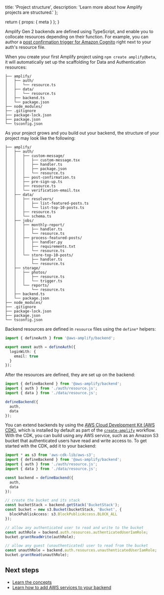   title: 'Project structure',
  description: 'Learn more about how Amplify projects are structured.'
};

  return {
    props: {
      meta
    }
  };
}

Amplify Gen 2 backends are defined using TypeScript, and enable you to collocate resources depending on their function. For example, you can author a [post confirmation trigger for Amazon Cognito](https://docs.aws.amazon.com/cognito/latest/developerguide/user-pool-lambda-post-confirmation.html) right next to your auth's resource file.

When you create your first Amplify project using `npm create amplify@beta`, it will automatically set up the scaffolding for Data and Authentication resources:

```text
├── amplify/
│   ├── auth/
│   │   └── resource.ts
│   ├── data/
│   │   └── resource.ts
│   ├── backend.ts
│   └── package.json
├── node_modules/
├── .gitignore
├── package-lock.json
├── package.json
└── tsconfig.json
```

As your project grows and you build out your backend, the structure of your project may look like the following:

```text
├── amplify/
│   ├── auth/
│   │   ├── custom-message/
│   │   │   ├── custom-message.tsx
│   │   │   ├── handler.ts
│   │   │   ├── package.json
│   │   │   └── resource.ts
│   │   ├── post-confirmation.ts
│   │   ├── pre-sign-up.ts
│   │   ├── resource.ts
│   │   └── verification-email.tsx
│   ├── data/
│   │   ├── resolvers/
│   │   │   ├── list-featured-posts.ts
│   │   │   └── list-top-10-posts.ts
│   │   ├── resource.ts
│   │   └── schema.ts
│   ├── jobs/
│   │   ├── monthly-report/
│   │   │   ├── handler.ts
│   │   │   └── resource.ts
│   │   ├── process-featured-posts/
│   │   │   ├── handler.py
│   │   │   ├── requirements.txt
│   │   │   └── resource.ts
│   │   └── store-top-10-posts/
│   │       ├── handler.ts
│   │       └── resource.ts
│   ├── storage/
│   │   ├── photos/
│   │   │   ├── resource.ts
│   │   │   └── trigger.ts
│   │   └── reports/
│   │       └── resource.ts
│   ├── backend.ts
│   └── package.json
├── node_modules/
├── .gitignore
├── package-lock.json
├── package.json
└── tsconfig.json
```

Backend resources are defined in `resource` files using the `define*` helpers:

```ts title="amplify/auth/resource.ts"
import { defineAuth } from '@aws-amplify/backend';

export const auth = defineAuth({
  loginWith: {
    email: true
  }
});
```

After the resources are defined, they are set up on the backend:

```ts title="amplify/backend.ts"
import { defineBackend } from '@aws-amplify/backend';
import { auth } from './auth/resource.js';
import { data } from './data/resource.js';

defineBackend({
  auth,
  data
});
```

You can extend backends by using the [AWS Cloud Development Kit (AWS CDK)](https://docs.aws.amazon.com/cdk/v2/guide/home.html), which is installed by default as part of the [`create-amplify`](https://www.npmjs.com/package/create-amplify) workflow. With the CDK, you can build using any AWS service, such as an Amazon S3 bucket that authenticated users have read and write access to. To get started with the CDK, add it to your backend:

```ts title="amplify/backend.ts"
import * as s3 from 'aws-cdk-lib/aws-s3';
import { defineBackend } from '@aws-amplify/backend';
import { auth } from './auth/resource.js';
import { data } from './data/resource.js';

const backend = defineBackend({
  auth,
  data
});

// create the bucket and its stack
const bucketStack = backend.getStack('BucketStack');
const bucket = new s3.Bucket(bucketStack, 'Bucket', {
  blockPublicAccess: s3.BlockPublicAccess.BLOCK_ALL
});

// allow any authenticated user to read and write to the bucket
const authRole = backend.auth.resources.authenticatedUserIamRole;
bucket.grantReadWrite(authRole);

// allow any guest (unauthenticated) user to read from the bucket
const unauthRole = backend.auth.resources.unauthenticatedUserIamRole;
bucket.grantRead(unauthRole);
```

## Next steps

- [Learn the concepts](/gen2/how-amplify-works/concepts)
- [Learn how to add AWS services to your backend](/gen2/build-a-backend/add-aws-services)
